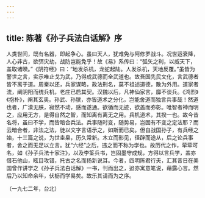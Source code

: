 ```yaml
---
---
---
```

title: 陈著《孙子兵法白话解》序
---




人类世间，既有名器，即起争心。虽曰天人，犹难免与阿修罗战斗。况世运衰降，人心非古，欲弭灾劫，战防岂能免乎！故《易》系传曰：“弧矢之利，以威天下，盖取诸睽。”《阴符经》曰：“地发杀机，龙蛇起陆。人发杀机，天地反覆。”虽皆为警世之言，实示唯止戈为武，乃得成武德而全武道也。故吾国先民文化，言武德者皆不离于道。周秦以还，兵家谋略，政法刑名，莫不祖述道德，散为外用。道家者流，阐阴阳而统兵机，老庄已启其契。汉魏以后，凡神仙家言，靡不谈兵。《鸿烈》《抱朴》，阐其玄奥。孙武、孙膑，亦皆道术之分化，岂能舍道而独言兵事哉！然道也者，广漠无朕，寂然不动，感而遂通。欲循而无迹，欲盖而弥彰。唯智者神而明之，应用无方，是得自然之智，而知离有离无之用。兵机道术，其揆一也。故今昔名将，虽曰不学，而皆暗合兵法。兵事随时变，随势易，岂固有不变之定法耶？而云暗合者，非法之法，徒以文字言语示之，如斯而已矣。但自战国孙子，有兵经之始，十三篇之说，为世圭臬，历久常新。木立而影见，径辟而途从，后之论兵事者，舍之而无足以立言。犹“六经”之后，违之而不称为学也。故历代之作，荦荦可名，如《孙子兵法十家注》，以及李筌兵书，岂固墨守成规，方得以言兵学，盖亦借石他山，眩目攻错，托古之名而扬新说耳。今者，四明陈君行夫，汇其昔日在美国曾作讲学之《孙子兵法白话解》一书，刊而出之，迨亦寓意笔说，藉露心言。然后乃以知命余年，伏枥而学易矣。故乐其请而为之序。


（一九七二年，台北）
